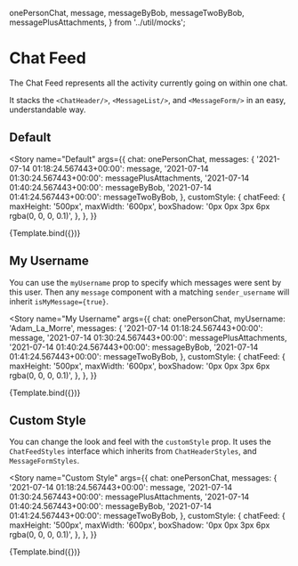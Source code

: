 
  onePersonChat,
  message,
  messageByBob,
  messageTwoByBob,
  messagePlusAttachments,
} from '../util/mocks';

<Meta title="ChatFeed" component={ChatFeed} />


# Chat Feed

The Chat Feed represents all the activity currently going on within one chat.

It stacks the `<ChatHeader/>`, `<MessageList/>`, and `<MessageForm/>` in an easy, understandable way.

## Default

<Story
  name="Default"
  args={{
    chat: onePersonChat,
    messages: {
      '2021-07-14 01:18:24.567443+00:00': message,
      '2021-07-14 01:30:24.567443+00:00': messagePlusAttachments,
      '2021-07-14 01:40:24.567443+00:00': messageByBob,
      '2021-07-14 01:41:24.567443+00:00': messageTwoByBob,
    },
    customStyle: {
      chatFeed: {
        maxHeight: '500px',
        maxWidth: '600px',
        boxShadow: '0px 0px 3px 6px rgba(0, 0, 0, 0.1)',
      },
    },
  }}
>
  {Template.bind({})}
</Story>

<ArgsTable story="Default" />

## My Username

You can use the `myUsername` prop to specify which messages were sent by this user. Then any `message` component with a matching `sender_username` will inherit `isMyMessage={true}`.

<Story
  name="My Username"
  args={{
    chat: onePersonChat,
    myUsername: 'Adam_La_Morre',
    messages: {
      '2021-07-14 01:18:24.567443+00:00': message,
      '2021-07-14 01:30:24.567443+00:00': messagePlusAttachments,
      '2021-07-14 01:40:24.567443+00:00': messageByBob,
      '2021-07-14 01:41:24.567443+00:00': messageTwoByBob,
    },
    customStyle: {
      chatFeed: {
        maxHeight: '500px',
        maxWidth: '600px',
        boxShadow: '0px 0px 3px 6px rgba(0, 0, 0, 0.1)',
      },
    },
  }}
>
  {Template.bind({})}
</Story>

## Custom Style

You can change the look and feel with the `customStyle` prop. It uses the `ChatFeedStyles` interface which inherits from `ChatHeaderStyles`, and `MessageFormStyles`.

<Story
  name="Custom Style"
  args={{
    chat: onePersonChat,
    messages: {
      '2021-07-14 01:18:24.567443+00:00': message,
      '2021-07-14 01:30:24.567443+00:00': messagePlusAttachments,
      '2021-07-14 01:40:24.567443+00:00': messageByBob,
      '2021-07-14 01:41:24.567443+00:00': messageTwoByBob,
    },
    customStyle: {
      chatFeed: {
        maxHeight: '500px',
        maxWidth: '600px',
        boxShadow: '0px 0px 3px 6px rgba(0, 0, 0, 0.1)',
      },
    },
  }}
>
  {Template.bind({})}
</Story>
